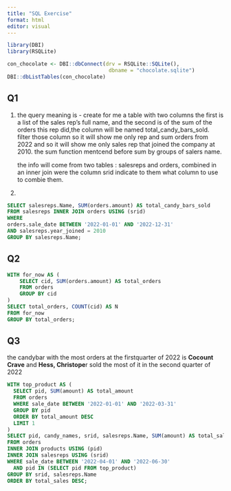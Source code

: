 ```yaml
---
title: "SQL Exercise"
format: html
editor: visual
---
```


```r
library(DBI)
library(RSQLite)
```

```r
con_chocolate <- DBI::dbConnect(drv = RSQLite::SQLite(),
                                 dbname = "chocolate.sqlite")
DBI::dbListTables(con_chocolate)
```

## Q1

1.  the query meaning is - create for me a table with two columns the first is a list of the sales rep’s full name, and the second is of the sum of the orders this rep did,the column will be named total_candy_bars_sold. filter those column so it will show me only rep and sum orders from 2022 and so it will show me only sales rep that joined the company at 2010. the sum function mentcend before sum by groups of salers name.

    the info will come from two tables : salesreps and orders, combined in an inner join were the column srid indicate to them what column to use to combie them.

2.  

```sql
SELECT salesreps.Name, SUM(orders.amount) AS total_candy_bars_sold
FROM salesreps INNER JOIN orders USING (srid)
WHERE
orders.sale_date BETWEEN '2022-01-01' AND '2022-12-31'
AND salesreps.year_joined = 2010
GROUP BY salesreps.Name;
```

## Q2

```sql
WITH for_now AS (
    SELECT cid, SUM(orders.amount) AS total_orders
    FROM orders
    GROUP BY cid
)
SELECT total_orders, COUNT(cid) AS N
FROM for_now
GROUP BY total_orders;
```

## Q3

the candybar with the most orders at the firstquarter of 2022 is **Cocount Crave** and **Hess, Christope**r sold the most of it in the second quarter of 2022

```sql
WITH top_product AS (
  SELECT pid, SUM(amount) AS total_amount
  FROM orders
  WHERE sale_date BETWEEN '2022-01-01' AND '2022-03-31'
  GROUP BY pid
  ORDER BY total_amount DESC
  LIMIT 1
)
SELECT pid, candy_names, srid, salesreps.Name, SUM(amount) AS total_sales
FROM orders
INNER JOIN products USING (pid)
INNER JOIN salesreps USING (srid)
WHERE sale_date BETWEEN '2022-04-01' AND '2022-06-30'
  AND pid IN (SELECT pid FROM top_product)
GROUP BY srid, salesreps.Name
ORDER BY total_sales DESC;
```
